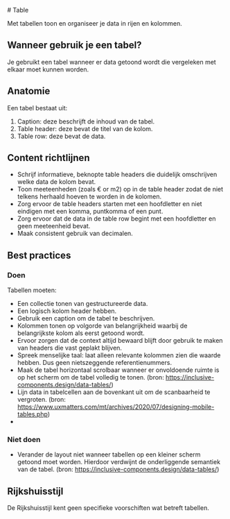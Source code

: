 <!--
@license EUPL-1.2
Copyright (c) 2021 Community for NL Design System
-->


<Meta title="CSS Components/Table" />

<Description># Table</Description>

Met tabellen toon en organiseer je data in rijen en kolommen.

## Wanneer gebruik je een tabel?

Je gebruikt een tabel wanneer er data getoond wordt die vergeleken met elkaar moet kunnen worden.

## Anatomie

Een tabel bestaat uit:

1. Caption: deze beschrijft de inhoud van de tabel.
2. Table header: deze bevat de titel van de kolom.
3. Table row: deze bevat de data.

## Content richtlijnen

- Schrijf informatieve, beknopte table headers die duidelijk omschrijven welke data de kolom bevat.
- Toon meeteenheden (zoals € or m2) op in de table header zodat de niet telkens herhaald hoeven te worden in de kolomen.
- Zorg ervoor de table headers starten met een hoofdletter en niet eindigen met een komma, puntkomma of een punt.
- Zorg ervoor dat de data in de table row begint met een hoofdletter en geen meeteenheid bevat.
- Maak consistent gebruik van decimalen.

## Best practices

### Doen

Tabellen moeten:

- Een collectie tonen van gestructureerde data.
- Een logisch kolom header hebben.
- Gebruik een caption om de tabel te beschrijven.
- Kolommen tonen op volgorde van belangrijkheid waarbij de belangrijkste kolom als eerst getoond wordt.
- Ervoor zorgen dat de context altijd bewaard blijft door gebruik te maken van headers die vast geplakt blijven.
- Spreek menselijke taal: laat alleen relevante kolommen zien die waarde hebben. Dus geen nietszeggende referentienummers.
- Maak de tabel horizontaal scrolbaar wanneer er onvoldoende ruimte is op het scherm om de tabel volledig te tonen. (bron: https://inclusive-components.design/data-tables/)
- Lijn data in tabelcellen aan de bovenkant uit om de scanbaarheid te vergroten. (bron: https://www.uxmatters.com/mt/archives/2020/07/designing-mobile-tables.php)
-

### Niet doen

- Verander de layout niet wanneer tabellen op een kleiner scherm getoond moet worden. Hierdoor verdwijnt de onderliggende semantiek van de tabel. (bron: https://inclusive-components.design/data-tables/)

## Rijkshuisstijl

De Rijkshuisstijl kent geen specifieke voorschiften wat betreft tabellen.
